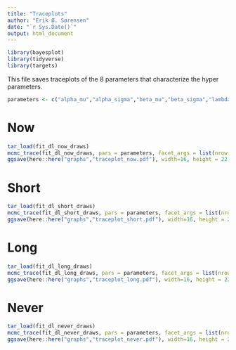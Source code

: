 ```yaml
---
title: "Traceplots"
author: "Erik Ø. Sørensen"
date: "`r Sys.Date()`"
output: html_document
---
```


```r
library(bayesplot)
library(tidyverse)
library(targets)
```



This file saves traceplots of the 8 parameters that characterize the 
hyper parameters. 


```r
parameters <- c("alpha_mu","alpha_sigma","beta_mu","beta_sigma","lambda_mu","lambda_sigma","rho_mu","rho_sigma")
```



# Now

```r
tar_load(fit_dl_now_draws)
mcmc_trace(fit_dl_now_draws, pars = parameters, facet_args = list(nrow = 4, ncol = 2), iter1 =6001)
ggsave(here::here("graphs","traceplot_now.pdf"), width=16, height = 22, units = "cm")
```


# Short 
```r
tar_load(fit_dl_short_draws)
mcmc_trace(fit_dl_short_draws, pars = parameters, facet_args = list(nrow = 4, ncol = 2), iter1 =6001)
ggsave(here::here("graphs","traceplot_short.pdf"), width=16, height = 22, units = "cm")
```


# Long 
```r
tar_load(fit_dl_long_draws)
mcmc_trace(fit_dl_long_draws, pars = parameters, facet_args = list(nrow = 4, ncol = 2), iter1 =6001)
ggsave(here::here("graphs","traceplot_long.pdf"), width=16, height = 22, units = "cm")
```

# Never 

```r
tar_load(fit_dl_never_draws)
mcmc_trace(fit_dl_never_draws, pars = parameters, facet_args = list(nrow = 4, ncol = 2), iter1 =6001)
ggsave(here::here("graphs","traceplot_never.pdf"), width=16, height = 22, units = "cm")
```

